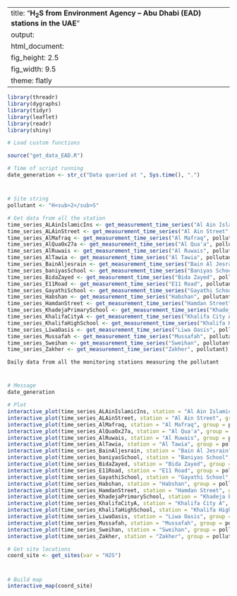 
---
title: "**H<sub>2</sub>S from Environment Agency – Abu Dhabi (EAD) stations in the UAE**"
output:
  html_document:
    fig_height: 2.5
    fig_width: 9.5
    theme: flatly
---

```{r set_up, message = FALSE, echo = FALSE, warning = FALSE}
library(threadr)
library(dygraphs)
library(tidyr)
library(leaflet)
library(readr)
library(shiny)

# Load custom functions

source("get_data_EAD.R")

# Time of script running
date_generation <- str_c("Data queried at ", Sys.time(), ".")
```
# 

## 
```{r import_data, message = FALSE, echo = FALSE, results = "hide", cache = TRUE, warning = FALSE}

# Site string
pollutant <- "H<sub>2</sub>S"

# Get data from all the station
time_series_ALAinIslamicIns <- get_measurement_time_series("Al Ain Islamic Ins", pollutant)
time_series_ALAinStreet <- get_measurement_time_series("Al Ain Street", pollutant)
time_series_AlMafraq <- get_measurement_time_series("Al Mafraq", pollutant)
time_series_AlQua0x27a <- get_measurement_time_series("Al Qua'a", pollutant)
time_series_AlRuwais <- get_measurement_time_series("Al Ruwais", pollutant)
time_series_AlTawia <- get_measurement_time_series("Al Tawia", pollutant)
time_series_BainAljesrain <- get_measurement_time_series("Bain Al Jesrain", pollutant)
time_series_baniyasSchool <- get_measurement_time_series("Baniyas School", pollutant)
time_series_BidaZayed <- get_measurement_time_series("Bida Zayed", pollutant)
time_series_E11Road <- get_measurement_time_series("E11 Road", pollutant)
time_series_GayathiSchool <- get_measurement_time_series("Gayathi School", pollutant)
time_series_Habshan <- get_measurement_time_series("Habshan", pollutant)
time_series_HamdanStreet <- get_measurement_time_series("Hamdan Street", pollutant)
time_series_KhadejaPrimarySchool <- get_measurement_time_series("Khadeja Primary School", pollutant)
time_series_KhalifaCityA <- get_measurement_time_series("Khalifa City A", pollutant)
time_series_KhalifaHighSchool <- get_measurement_time_series("Khalifa High School", pollutant)
time_series_LiwaOasis <- get_measurement_time_series("Liwa Oasis", pollutant)
time_series_Mussafah <- get_measurement_time_series("Mussafah", pollutant)
time_series_Sweihan <- get_measurement_time_series("Sweihan", pollutant)
time_series_Zakher <- get_measurement_time_series("Zakher", pollutant)
```

 `Daily data from all the monitoring stations measuring the pollutant`
 
# 

## 

```{r plot_EAD_LAT, echo = FALSE, cache = TRUE}
# Message
date_generation

# Plot
interactive_plot(time_series_ALAinIslamicIns, station = "Al Ain Islamic Ins", group =   pollutant, pollu="H2S")
interactive_plot(time_series_ALAinStreet, station = "Al Ain Street", group = pollutant, pollu="H2S")
interactive_plot(time_series_AlMafraq, station = "Al Mafraq", group = pollutant, pollu="H2S")
interactive_plot(time_series_AlQua0x27a, station = "Al Qua'a", group = pollutant, pollu="H2S")
interactive_plot(time_series_AlRuwais, station = "Al Ruwais", group = pollutant, pollu="H2S")
interactive_plot(time_series_AlTawia, station = "Al Tawia", group = pollutant, pollu="H2S")
interactive_plot(time_series_BainAljesrain, station = "Bain Al Jesrain", group = pollutant, pollu="H2S")
interactive_plot(time_series_baniyasSchool, station = "Baniyas School", group = pollutant, pollu="H2S")
interactive_plot(time_series_BidaZayed, station = "Bida Zayed", group = pollutant, pollu="H2S")
interactive_plot(time_series_E11Road, station = "E11 Road", group = pollutant, pollu="H2S")
interactive_plot(time_series_GayathiSchool, station = "Gayathi School", group = pollutant, pollu="H2S")
interactive_plot(time_series_Habshan, station = "Habshan", group = pollutant, pollu="H2S")
interactive_plot(time_series_HamdanStreet, station = "Hamdan Street", group = pollutant, pollu="H2S")
interactive_plot(time_series_KhadejaPrimarySchool, station = "Khadeja Primary School", group = pollutant, pollu="H2S")
interactive_plot(time_series_KhalifaCityA, station = "Khalifa City A", group = pollutant, pollu="H2S")
interactive_plot(time_series_KhalifaHighSchool, station = "Khalifa High School", group =pollutant, pollu="H2S")
interactive_plot(time_series_LiwaOasis, station = "Liwa Oasis", group = pollutant, pollu="H2S")
interactive_plot(time_series_Mussafah, station = "Mussafah", group = pollutant, pollu="H2S")
interactive_plot(time_series_Sweihan, station = "Sweihan", group = pollutant, pollu="H2S")
interactive_plot(time_series_Zakher, station = "Zakher", group = pollutant, pollu="H2S")

```


```{r import_data_for_map, message = FALSE, echo = FALSE, results = "hide", cache = TRUE}
# Get site locations
coord_site <- get_sites(var = "H2S")

```
#
 
##

```{r map, fig.height = 8, echo = FALSE, message = FALSE, cache = TRUE}
# Build map
interactive_map(coord_site)
```

 
 